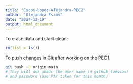 ```yaml
---
title: "Escos-Lopez-Alejandra-PEC2"
author: "Alejandra Escos"
date: "2024-12-19"
output: html_document
---
```

To erase data and start clean:

```r
rm(list = ls())
```

To push changes in Git after working on the PEC1.

```bash
git push -u origin main
# They will ask about the user name in github (aescos)
# and password (use PAT token for this month)
```